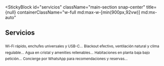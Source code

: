 
<StickyBlock
  id="servicios"
  className="main-section snap-center"
  title={null}
  containerClassName="w-full md:max-w-[min(900px,92vw)] md:mx-auto"
>
  <Reveal preset="up"><h2 className="text-2xl md:text-4xl font-semibold mb-4 md:mb-6">Servicios</h2></Reveal>

  <div className="space-y-6 md:space-y-8">
    <Sub id="conectividad" preset="up">Wi-Fi rápido, enchufes universales y USB-C…</Sub>
    <Sub id="confort_termico" preset="left">Blackout efectivo, ventilación natural y clima regulable…</Sub>
    <Sub id="agua_amenities" preset="right">Agua en cristal y amenities rellenables…</Sub>
    <Sub id="accesibilidad" preset="fade">Habitaciones en planta baja bajo petición…</Sub>
    <Sub id="concierge" preset="up">Concierge por WhatsApp para recomendaciones y reservas…</Sub>
  </div>
</StickyBlock>
